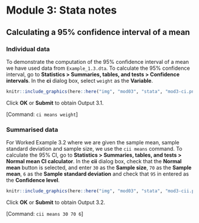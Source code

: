 # Module 3: Stata notes {-}

## Calculating a 95% confidence interval of a mean

### Individual data
To demonstrate the computation of the 95% confidence interval of a mean we have used data from `Example_1.3.dta`. To calculate the 95% confidence interval, go to **Statistics > Summaries, tables, and tests > Confidence intervals**. In the **ci** dialog box, select `weight` as the **Variable**.

```r
knitr::include_graphics(here::here("img", "mod03", "stata", "mod3-ci.png"))
```

Click **OK** or **Submit** to obtain Output 3.1.

[Command: `ci means weight`]

### Summarised data

For Worked Example 3.2 where we are given the sample mean, sample standard deviation and sample size, we use the `cii means` command. To calculate the 95% CI, go to **Statistics > Summaries, tables, and tests > Normal mean CI calculator**. In the **cii** dialog box, check that the **Normal mean** button is selected, and enter `30` as the **Sample size**, `70` as the **Sample mean**, `6` as the **Sample standard deviation** and check that `95` in entered as the **Confidence level**.

```r
knitr::include_graphics(here::here("img", "mod03", "stata", "mod3-cii.png"))
```
 
Click **OK** or **Submit** to obtain Output 3.2. 

[Command: `cii means 30 70 6`]
